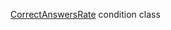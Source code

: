 [CorrectAnswersRate](/docs-new/toloka-kit/reference/toloka.client.conditions.CorrectAnswersRate) condition class
